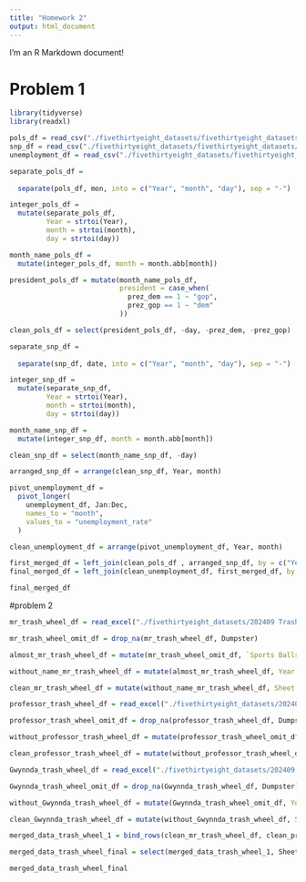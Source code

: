 ```yaml
---
title: "Homework 2"
output: html_document
---
```


I'm an R Markdown document! 

# Problem 1

```r
library(tidyverse)
library(readxl)
```
```r
pols_df = read_csv("./fivethirtyeight_datasets/fivethirtyeight_datasets/pols-month.csv")
snp_df = read_csv("./fivethirtyeight_datasets/fivethirtyeight_datasets/snp.csv")
unemployment_df = read_csv("./fivethirtyeight_datasets/fivethirtyeight_datasets/unemployment.csv")
```

```r

separate_pols_df =
  
  separate(pols_df, mon, into = c("Year", "month", "day"), sep = "-")

integer_pols_df =
  mutate(separate_pols_df,
         Year = strtoi(Year),
         month = strtoi(month),
         day = strtoi(day))

month_name_pols_df = 
  mutate(integer_pols_df, month = month.abb[month])

president_pols_df = mutate(month_name_pols_df, 
                           president = case_when(
                             prez_dem == 1 ~ "gop",
                             prez_gop == 1 ~ "dem"
                           ))

clean_pols_df = select(president_pols_df, -day, -prez_dem, -prez_gop)

```

```r
separate_snp_df =
  
  separate(snp_df, date, into = c("Year", "month", "day"), sep = "-")

integer_snp_df =
  mutate(separate_snp_df,
         Year = strtoi(Year),
         month = strtoi(month),
         day = strtoi(day))

month_name_snp_df = 
  mutate(integer_snp_df, month = month.abb[month])

clean_snp_df = select(month_name_snp_df, -day)

arranged_snp_df = arrange(clean_snp_df, Year, month)
```

```r
pivot_unemployment_df = 
  pivot_longer(
    unemployment_df, Jan:Dec, 
    names_to = "month",
    values_to = "unemployment_rate"
  )

clean_unemployment_df = arrange(pivot_unemployment_df, Year, month)
```

```r
first_merged_df = left_join(clean_pols_df , arranged_snp_df, by = c("Year", "month"))
final_merged_df = left_join(clean_unemployment_df, first_merged_df, by = c("Year", "month"))

final_merged_df
```

#problem 2

```r
mr_trash_wheel_df = read_excel("./fivethirtyeight_datasets/202409 Trash Wheel Collection Data.xlsx", sheet = "Mr. Trash Wheel", range = "A2:N655")

mr_trash_wheel_omit_df = drop_na(mr_trash_wheel_df, Dumpster)

almost_mr_trash_wheel_df = mutate(mr_trash_wheel_omit_df, `Sports Balls` = as.integer(round(`Sports Balls`, 0)))

without_name_mr_trash_wheel_df = mutate(almost_mr_trash_wheel_df, Year = as.integer(Year))

clean_mr_trash_wheel_df = mutate(without_name_mr_trash_wheel_df, Sheet = "Mr. Trash Wheel")
```

```r
professor_trash_wheel_df = read_excel("./fivethirtyeight_datasets/202409 Trash Wheel Collection Data.xlsx", sheet = "Professor Trash Wheel", range = "A2:M123")

professor_trash_wheel_omit_df = drop_na(professor_trash_wheel_df, Dumpster)

without_professor_trash_wheel_df = mutate(professor_trash_wheel_omit_df, Year = as.integer(Year))

clean_professor_trash_wheel_df = mutate(without_professor_trash_wheel_df, Sheet = "Professor Trash Wheel", `Sports Balls` = NA)
```

```r
Gwynnda_trash_wheel_df = read_excel("./fivethirtyeight_datasets/202409 Trash Wheel Collection Data.xlsx", sheet = "Gwynnda Trash Wheel", range = "A2:L266")

Gwynnda_trash_wheel_omit_df = drop_na(Gwynnda_trash_wheel_df, Dumpster)

without_Gwynnda_trash_wheel_df = mutate(Gwynnda_trash_wheel_omit_df, Year = as.integer(Year))

clean_Gwynnda_trash_wheel_df = mutate(without_Gwynnda_trash_wheel_df, Sheet = "Gwynnda Trash Wheel", `Sports Balls` = NA, `Glass Balls` = NA)
```

```r
merged_data_trash_wheel_1 = bind_rows(clean_mr_trash_wheel_df, clean_professor_trash_wheel_df, clean_Gwynnda_trash_wheel_df)

merged_data_trash_wheel_final = select(merged_data_trash_wheel_1, Sheet, everything())

merged_data_trash_wheel_final
```


